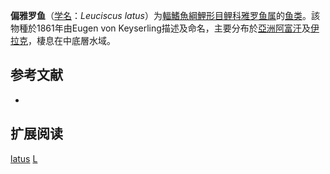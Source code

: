 {{Speciesbox
| name = 偏雅罗鱼
| status = NE
| status_system = IUCN3.1
| image = 
| genus = Leuciscus
| species = latus
| authority = [[Keyserling|Keyserling]], 1861
| synonyms = *''Squalius latus ''<br /><small>Keyserling, 1861</small> ''
*''Squalius transcaspiensis ''<br /><small>Berg, 1898</small> ''
}}

'''偏雅罗鱼'''（[[学名|学名]]：''Leuciscus latus''）为[[輻鰭魚綱|輻鰭魚綱]][[鯉形目|鯉形目]][[鲤科|鲤科]][[雅罗鱼属|雅罗鱼属]]的[[鱼类|鱼类]]。該物種於1861年由Eugen von Keyserling描述及命名，主要分布於[[亞洲|亞洲]][[阿富汗|阿富汗]]及[[伊拉克|伊拉克]]，棲息在中底層水域。

== 参考文献 ==
*{{FishBase_species|genus=Leuciscus|species=latus|year=2011|month=12}}

== 扩展阅读 ==
{{refbegin}}
{{wikispecies-inline|Leuciscus latus|偏雅罗鱼}}
{{refend}}
{{Taxonbar|from=Q1101877}}

[[Category:雅罗鱼属|latus]]
[[Category:1861年描述的鱼类|L]]